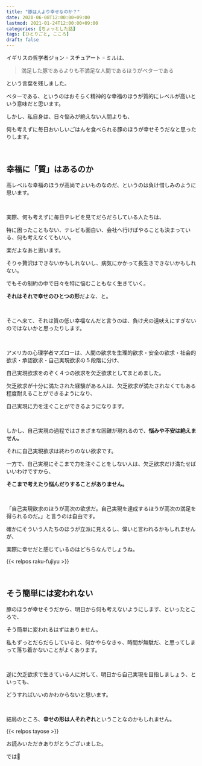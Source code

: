 ```yaml
---
title: "豚は人より幸せなのか？"
date: 2020-06-08T12:00:00+09:00
lastmod: 2021-01-24T12:00:00+09:00
categories: [ちょっとした話]
tags: [ひとりごと, こころ]
draft: false
---
```


イギリスの哲学者ジョン゠スチュアート゠ミルは、

> 満足した豚であるよりも不満足な人間であるほうがベターである

という言葉を残しました。

ベターである、というのはおそらく精神的な幸福のほうが質的にレベルが高いという意味だと思います。

<!--more-->

しかし、私自身は、日々悩みが絶えない人間よりも、

何も考えずに毎日おいしいごはんを食べられる豚のほうが幸せそうだなと思ったりします。

<br/>

## 幸福に「質」はあるのか

高レベルな幸福のほうが高尚でよいものなのだ、というのは負け惜しみのように思います。

<br/>

実際、何も考えずに毎日テレビを見てだらだらしている人たちは、

特に困ったこともない、テレビも面白い、会社へ行けばやることも決まっている、何も考えなくてもいい。

楽だよなあと思います。

そりゃ贅沢はできないかもしれないし、病気にかかって長生きできないかもしれない。

でもその制約の中で日々を特に悩むこともなく生きていく。

**それはそれで幸せのひとつの形**だよな、と。

<br/>

そこへ来て、それは質の低い幸福なんだと言うのは、負け犬の遠吠えにすぎないのではないかと思ったりします。

<br/>

アメリカの心理学者マズローは、人間の欲求を生理的欲求・安全の欲求・社会的欲求・承認欲求・自己実現欲求の５段階に分け、

自己実現欲求をのぞく４つの欲求を欠乏欲求としてまとめました。

欠乏欲求が十分に満たされた経験がある人は、欠乏欲求が満たされなくてもある程度耐えることができるようになり、

自己実現に力を注ぐことができるようになります。

<br/>

しかし、自己実現の過程ではさまざまな困難が現れるので、**悩みや不安は絶えません。**

それに自己実現欲求は終わりのない欲求です。

一方で、自己実現にそこまで力を注ぐことをしない人は、欠乏欲求だけ満たせばいいわけですから、

**そこまで考えたり悩んだりすることがありません。**

<br/>

「自己実現欲求のほうが高次の欲求だ。自己実現を達成するほうが高次の満足を得られるのだ。」と言うのは自由です。

確かにそういう人たちのほうが立派に見えるし、偉いと言われるかもしれませんが、

実際に幸せだと感じているのはどちらなんでしょうね。

{{< relpos raku-fujiyu >}}

<br/>

## そう簡単には変われない

豚のほうが幸せそうだから、明日から何も考えないようにします、といったところで、

そう簡単に変われるはずはありません。

私もずっとだらだらしていると、何かやらなきゃ、時間が無駄だ、と思ってしまって落ち着かないことがよくあります。

<br/>

逆に欠乏欲求で生きている人に対して、明日から自己実現を目指しましょう、といっても、

どうすればいいのかわからないと思います。

<br/>

結局のところ、**幸せの形は人それぞれ**ということなのかもしれません。

{{< relpos tayose >}}

お読みいただきありがとうございました。

では👋

